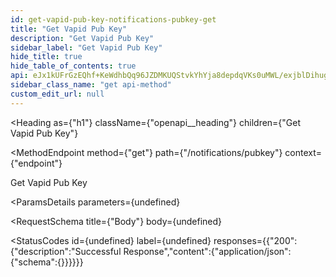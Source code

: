 ```yaml
---
id: get-vapid-pub-key-notifications-pubkey-get
title: "Get Vapid Pub Key"
description: "Get Vapid Pub Key"
sidebar_label: "Get Vapid Pub Key"
hide_title: true
hide_table_of_contents: true
api: eJx1kUFrGzEQhf+KeWdhbQq96JZDMKUQStvkYhYja8depdqVKs0uMWL/exjblDihuggNb0bfe1PB9lhgtniM7A/eWfZxLGgVYqJ8fn3rYHAk3s02+W6Xpv3uD5124/sGqUrxSAyFTCXFsVCBqfjSNHJ1VFz2SdQw+DU5R6UcprD6eRVDwcWRaWSR25TCdbh+KdJTUVxPg4Wpixz1YeSGePUshKsf0371nU5QGIj7eMWHQrLcw0DfoOsLOhQK5ZmypFEx5QCDnjkVo3VHQ1wfsj9apvXsO4raJo9FvRcarUN0NvSxsPnaNHcXTavgx0MUA+w5EAygIB9duJv13brBopBi4cGenY52oP9YujFdwackSqZX1ilYP8qkM1O92t3ixq7EcDHcKgiqKGrd20JPOSyLlP9OlE8w21ZhttnbvVBv20WhJ9tRPickIwzunaMk2c42TELyaXESwL89bB5+Y1neAOEa2Vc=
sidebar_class_name: "get api-method"
custom_edit_url: null
---
```



<Heading
  as={"h1"}
  className={"openapi__heading"}
  children={"Get Vapid Pub Key"}
>
</Heading>

<MethodEndpoint
  method={"get"}
  path={"/notifications/pubkey"}
  context={"endpoint"}
>
  
</MethodEndpoint>



Get Vapid Pub Key

<ParamsDetails
  parameters={undefined}
>
  
</ParamsDetails>

<RequestSchema
  title={"Body"}
  body={undefined}
>
  
</RequestSchema>

<StatusCodes
  id={undefined}
  label={undefined}
  responses={{"200":{"description":"Successful Response","content":{"application/json":{"schema":{}}}}}}
>
  
</StatusCodes>


      